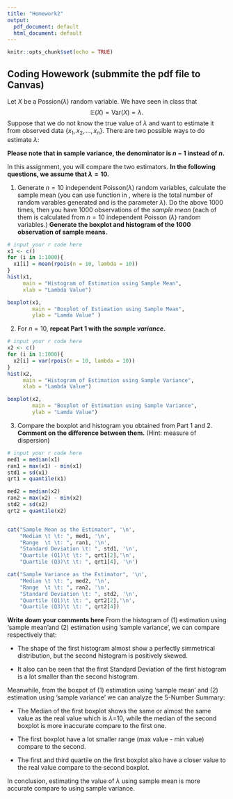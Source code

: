 ---
title: "Homework2"
output:
  pdf_document: default
  html_document: default
---

```{r setup, include=FALSE}
knitr::opts_chunk$set(echo = TRUE)
```

## Coding Howework (submmite the pdf file to Canvas)
Let $X$ be a Possion$(\lambda)$ random variable. We have seen in class that $$\mathbb E(X) = \mathrm{Var}(X) = \lambda.$$ Suppose that we do not know the true value of $\lambda$ and want to estimate it from observed data $\{x_1,x_2, \dots, x_n\}$.  There are two possible ways to do estimate $\lambda$:
\begin{itemize}
\item use the sample mean $\bar{x} = \frac{1}{n}\sum_{i = 1}^{n} x_i$
\item use the sample variance $S^2 = \frac{1}{n-1} \sum_{i = 1}^{n} (x_i - \bar{x})^2$
\end{itemize}
**Please note that in sample variance, the denominator is $n-1$ instead of $n$.**

In this assignment, you will compare the two estimators.  **In the following questions, we assume that $\lambda = 10$.**

1. Generate $n = 10$ independent Poisson$(\lambda)$ random variables, calculate the sample mean (you can use \verb+rpois(n = ,lambda = )+ function in \verb+R+, where \verb+n+ is the total number of random varables generated and \verb+\lambda+ is the parameter $\lambda$). Do the above $1000$ times, then you have $1000$ observations of the _sample mean_ (each of them is calculated from $n=10$  independent Poisson $(\lambda)$ random variables.)  **Generate the boxplot and histogram of the $1000$ observation of sample means.**

```{r sample mean}
# input your r code here
x1 <- c()
for (i in 1:1000){
  x1[i] = mean(rpois(n = 10, lambda = 10))
}
hist(x1,
     main = "Histogram of Estimation using Sample Mean",
     xlab = "Lambda Value")

boxplot(x1,
        main = "Boxplot of Estimation using Sample Mean",
        ylab = "Lamda Value" )

```

2. For $n = 10$, **repeat Part 1 with the _sample variance_.**

```{r sample variance}
# input your r code here
x2 <- c()
for (i in 1:1000){
  x2[i] = var(rpois(n = 10, lambda = 10))
}
hist(x2,
     main = "Histogram of Estimation using Sample Variance",
     xlab = "Lambda Value")

boxplot(x2,
        main = "Boxplot of Estimation using Sample Variance",
        ylab = "Lamda Value")
```

3. Compare the boxplot and histogram you obtained from Part 1 and 2.  **Comment on the difference between them.** (Hint: measure of dispersion)

```{r boxplot and histogram}
# input your r code here
med1 = median(x1)
ran1 = max(x1) - min(x1)
std1 = sd(x1)
qrt1 = quantile(x1)

med2 = median(x2)
ran2 = max(x2) - min(x2)
std2 = sd(x2)
qrt2 = quantile(x2)


cat("Sample Mean as the Estimator", '\n',
    "Median \t \t: ", med1, '\n',
    "Range  \t \t: ", ran1, '\n',
    "Standard Deviation \t: ", std1, '\n',
    "Quartile (Q1)\t \t: ", qrt1[2],'\n',
    "Quartile (Q3)\t \t: ", qrt1[4], '\n')

cat("Sample Variance as the Estimator", '\n',
    "Median \t \t: ", med2, '\n',
    "Range  \t \t: ", ran2, '\n',
    "Standard Deviation \t: ", std2, '\n',
    "Quartile (Q1)\t \t: ", qrt2[2],'\n',
    "Quartile (Q3)\t \t: ", qrt2[4])
```

**Write down your comments here**
From the histogram of (1) estimation using ‘sample mean’and (2) estimation using ’sample variance’, we can compare respectively that:

- The shape of the first histogram almost show a perfectly simmetrical distribution, but the second histogram is positively skewed.

- It also can be seen that the first Standard Deviation of the first histogram is a lot smaller than the second histogram.

Meanwhile, from the boxpot of (1) estimation using ‘sample mean’ and (2) estimation using ’sample variance’ we can analyze the 5-Number Summary:

- The Median of the first boxplot shows the same or almost the same value as the real value which is $\lambda$=10, while the median of the second boxplot is more inaccurate compare to the first one.

- The first boxplot have a lot smaller range (max value - min value) compare to the second.

- The first and third quartile on the first boxplot also have a closer value to the real value compare to the second boxplot.

In conclusion, estimating the value of $\lambda$ using sample mean is more accurate compare to using sample variance.



